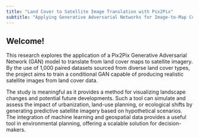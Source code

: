 ```yaml
---
title: "Land Cover to Satellite Image Translation with Pix2Pix"
subtitle: "Applying Generative Adversarial Networks for Image-to-Map Conversion"
---
```


## Welcome!

This research explores the application of a Pix2Pix Generative Adversarial Network (GAN) model to translate from land cover maps to satellite imagery. By the use of 1,000 paired datasets sourced from diverse land cover types, the project aims to train a conditional GAN capable of producing realistic satellite images from land cover data.

The study is meaningful as it provides a method for visualizing landscape changes and potential future developments. Such a tool can simulate and assess the impact of urbanization, land-use planning, or ecological shifts by generating predictive satellite imagery based on hypothetical scenarios. The integration of machine learning and geospatial data provides a useful tool in environmental planning, offering a scalable solution for decision-makers.

